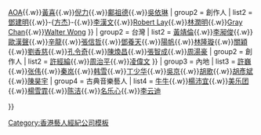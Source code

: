 {{Navbox
| name = 金牌大風藝人
| title = [[金牌大風]]旗下藝人及創作人
| navbar =
| style = width: 100%
| group1 = 香港
| list1 =
{{Navbox subgroup
| group1 = 藝人
| list1 = [[方大同]]{{.w}}[[鄒文正]]{{.w}}[[AOA (香港)|AOA]]{{.w}}[[黃喜 (香港)|黃喜]]{{.w}}[[倪力]]{{.w}}[[鄺祖德]]{{.w}}[[吳依琳]]
| group2 = 創作人
| list2 = [[鄧建明]]{{.w}}-{[[方杰 (填詞人)|方杰]]}-{{.w}}[[李漢文]]{{.w}}[[Robert Lay]]{{.w}}[[林潤明]]{{.w}}[[Gray Chan]]{{.w}}[[黃一峰|Walter Wong]]
}}
| group2 = 台灣
| list2 =
{{Navbox subgroup
| group1 = 藝人
| list1 = [[葉秉桓]]{{.w}}[[黃靖倫]]{{.w}}[[李昶俊]]{{.w}}[[歐漢聲]]{{.w}}[[辛龍]]{{.w}}[[張信哲]]{{.w}}[[鄧養天]]{{.w}}[[陽帆]]{{.w}}[[林隆璇]]{{.w}}[[關穎]]{{.w}}[[劉香慈]]{{.w}}[[孔令奇]]{{.w}}[[陳煥昌]]{{.w}}[[張智成]]{{.w}}[[周湯豪]]
| group2 = 創作人
| list2 = [[許經綸]]{{.w}}[[周治平]]{{.w}}[[凌偉文]]
}}
| group3 = 內地
| list3 = [[许巍|許巍]]{{.w}}[[张伟]]{{.w}}[[秦岚]]{{.w}}[[韩雪]]{{.w}}[[丁少华]]{{.w}}[[吳京 (演員)|吳京]]{{.w}}[[胡歌]]{{.w}}[[胡彥斌]]{{.w}}[[陳昊宇]]
| group4 = 古典音樂藝人
| list4 = [[牛牛]]{{.w}}[[楊沛宜]]{{.w}}[[美乐团]]{{.w}}[[楊雪霏]]{{.w}}[[陈洁]]{{.w}}[[名乐心]]{{.w}}[[李云迪]]

}}<noinclude>
[[Category:香港藝人經紀公司模板]]
</noinclude>
